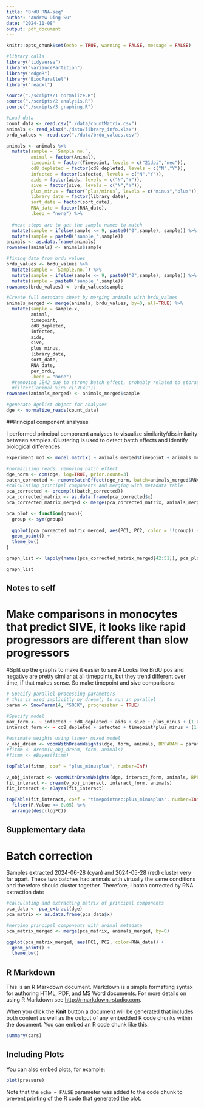 ```yaml
---
title: "BrdU RNA-seq"
author: "Andrew Ding-Su"
date: "2024-11-08"
output: pdf_document
---
```


```r
knitr::opts_chunk$set(echo = TRUE, warning = FALSE, message = FALSE)

#library calls
library("tidyverse")
library("variancePartition")
library("edgeR")
library("BiocParallel")
library("readxl")

source("./scripts/1 normalize.R")
source("./scripts/2 analysis.R")
source("./scripts/3 graphing.R")

```

```r
#Load data
count_data <- read.csv("./data/countMatrix.csv")
animals <- read_xlsx("./data/library_info.xlsx") 
brdu_values <- read.csv("./data/brdu_values.csv")

```
```r
animals <- animals %>%
  mutate(sample = `Sample no.`, 
         animal = factor(Animal), 
         timepoint = factor(Timepoint, levels = c("21dpi","nec")),
         cd8_depleted = factor(cd8_depleted, levels = c("N","Y")),
         infected = factor(infected, levels = c("N","Y")),
         aids = factor(aids, levels = c("N","Y")),
         sive = factor(sive, levels = c("N","Y")),
         plus_minus = factor(`plus/minus`, levels = c("minus","plus")),
         library_date = factor(library_date),
         sort_date = factor(sort_date),
         RNA_date = factor(RNA_date),
         .keep = "none") %>%
  
  #next steps are to get the sample names to match
  mutate(sample = ifelse(sample <= 9, paste0("0",sample), sample)) %>%
  mutate(sample = paste0("sample_",sample))
animals <- as.data.frame(animals)
rownames(animals) <- animals$sample

#fixing data from brdu_values
brdu_values <- brdu_values %>%
  mutate(sample = `Sample.no.`) %>%
  mutate(sample = ifelse(sample <= 9, paste0("0",sample), sample)) %>%
  mutate(sample = paste0("sample_",sample))
rownames(brdu_values) <- brdu_values$sample

#Create full metadata sheet by merging animals with brdu_values
animals_merged <- merge(animals, brdu_values, by=0, all=TRUE) %>%
  mutate(sample = sample.x,
         animal,
         timepoint,
         cd8_depleted,
         infected,
         aids,
         sive,
         plus_minus,
         library_date,
         sort_date,
         RNA_date,
         per_brdu,
         .keep = "none")
  #removing JE42 due to strong batch effect, probably related to storage.
  #filter(!animal %in% c("JE42"))
rownames(animals_merged) <- animals_merged$sample

#generate dgelist object for analyses
dge <- normalize_reads(count_data)
```

##Principal component analyses

I performed principal component analyses to visualize similarity/dissimilarity between samples. Clustering is used to detect batch effects and identify biological differences. 


```r
experiment_mod <- model.matrix( ~ animals_merged$timepoint + animals_merged$infected + animals_merged$sive + animals_merged$aids + animals_merged$plus_minus) #full model

#normalizing reads, removing batch effect
dge_norm <- cpm(dge, log=TRUE, prior.count=3)
batch_corrected <- removeBatchEffect(dge_norm, batch=animals_merged$RNA_date, batch2 = animals_merged$sort_date, design = experiment_mod)
#calculating principal components and merging with metadata table
pca_corrected <- prcomp(t(batch_corrected))
pca_corrected_matrix <- as.data.frame(pca_corrected$x)
pca_corrected_matrix_merged <- merge(pca_corrected_matrix, animals_merged, by=0)

pca_plot <- function(group){
  group <- sym(group)
  
  ggplot(pca_corrected_matrix_merged, aes(PC1, PC2, color = !!group)) + 
  geom_point() +
  theme_bw()
}

graph_list <- lapply(names(pca_corrected_matrix_merged[42:51]), pca_plot)

graph_list
```


## Notes to self
# Make comparisons in monocytes that predict SIVE, it looks like rapid progressors are different than slow progressors
#Split up the graphs to make it easier to see
# Looks like BrdU pos and negative are pretty similar at all timepoints, but they trend different over time, if that makes sense. So make timepoint and sive comparisons
```r


# Specify parallel processing parameters
# this is used implicitly by dream() to run in parallel
param <- SnowParam(4, "SOCK", progressbar = TRUE)

#Specify model 
max_form <- ~ infected + cd8_depleted + aids + sive + plus_minus + (1|animal)
interact_form <- ~ cd8_depleted + infected + timepoint*plus_minus + (1|animal)

#estimate weights using linear mixed model
v_obj_dream <- voomWithDreamWeights(dge, form, animals, BPPARAM = param)
#fitmm <- dream(v_obj_dream, form, animals)
#fitmm <- eBayes(fitmm)

topTable(fitmm, coef = "plus_minusplus", number=Inf)

v_obj_interact <- voomWithDreamWeights(dge, interact_form, animals, BPPARAM = param)
fit_interact <- dream(v_obj_interact, interact_form, animals)
fit_interact <- eBayes(fit_interact)

topTable(fit_interact, coef = "timepointnec:plus_minusplus", number=Inf) %>%
  filter(P.Value <= 0.05) %>%
  arrange(desc(logFC))
```

## Supplementary data
# Batch correction
Samples extracted 2024-06-28 (cyan) and 2024-05-28 (red) cluster very far apart. These two batches had animals with virtually the same conditions and therefore should cluster together. Therefore, I batch corrected by RNA extraction date

```r
#calculating and extracting matrix of principal components
pca_data <- pca_extract(dge)
pca_matrix <- as.data.frame(pca_data$x)

#merging principal components with animal metadata
pca_matrix_merged <- merge(pca_matrix, animals_merged, by=0)

ggplot(pca_matrix_merged, aes(PC1, PC2, color=RNA_date)) +
  geom_point() +
  theme_bw()

```

## R Markdown

This is an R Markdown document. Markdown is a simple formatting syntax for authoring HTML, PDF, and MS Word documents. For more details on using R Markdown see <http://rmarkdown.rstudio.com>.

When you click the **Knit** button a document will be generated that includes both content as well as the output of any embedded R code chunks within the document. You can embed an R code chunk like this:

```r
summary(cars)
```

## Including Plots

You can also embed plots, for example:

```r
plot(pressure)
```

Note that the `echo = FALSE` parameter was added to the code chunk to prevent printing of the R code that generated the plot.
